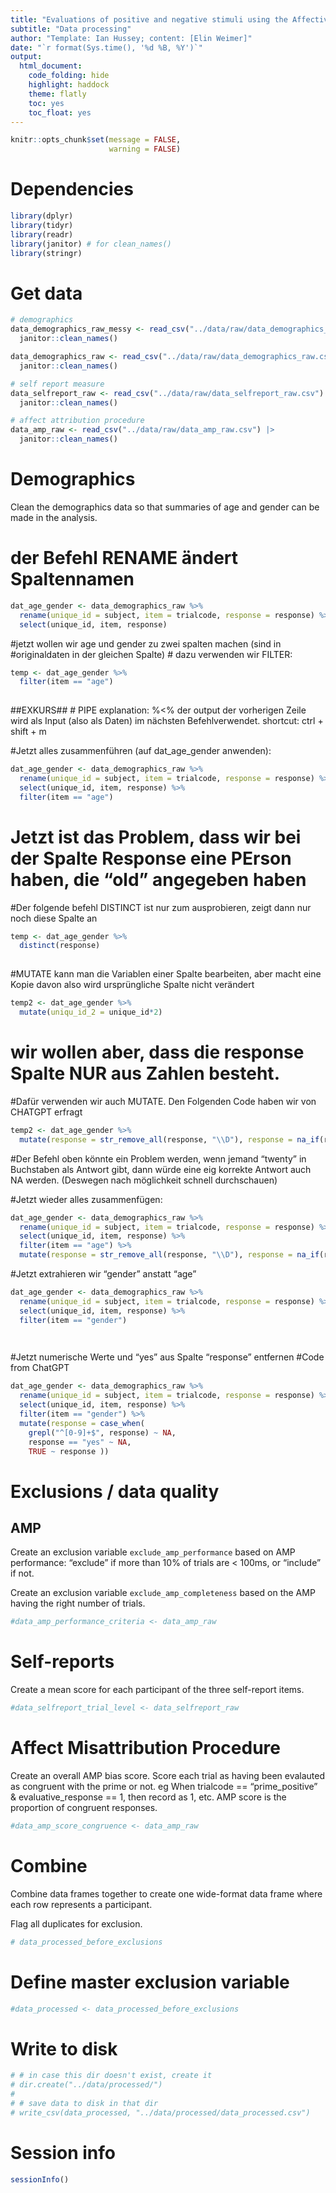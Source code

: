 ```yaml
---
title: "Evaluations of positive and negative stimuli using the Affective Misattribution Procedure (AMP) and self-reports"
subtitle: "Data processing"
author: "Template: Ian Hussey; content: [Elin Weimer]"
date: "`r format(Sys.time(), '%d %B, %Y')`"
output:
  html_document:
    code_folding: hide
    highlight: haddock
    theme: flatly
    toc: yes
    toc_float: yes
---
```


```r

knitr::opts_chunk$set(message = FALSE,
                      warning = FALSE)

```

# Dependencies

```r

library(dplyr)
library(tidyr)
library(readr)
library(janitor) # for clean_names()
library(stringr)

```

# Get data

```r

# demographics
data_demographics_raw_messy <- read_csv("../data/raw/data_demographics_raw_messy.csv", skip = 2) |>
  janitor::clean_names()

data_demographics_raw <- read_csv("../data/raw/data_demographics_raw.csv") |>
  janitor::clean_names()

# self report measure
data_selfreport_raw <- read_csv("../data/raw/data_selfreport_raw.csv") |>
  janitor::clean_names()

# affect attribution procedure
data_amp_raw <- read_csv("../data/raw/data_amp_raw.csv") |>
  janitor::clean_names()

```

# Demographics

Clean the demographics data so that summaries of age and gender can be made in the analysis.

# der Befehl RENAME ändert Spaltennamen

```r

dat_age_gender <- data_demographics_raw %>% 
  rename(unique_id = subject, item = trialcode, response = response) %>% 
  select(unique_id, item, response)
```

#jetzt wollen wir age und gender zu zwei spalten machen (sind in #originaldaten in der gleichen Spalte)
# dazu verwenden wir FILTER:

```r
temp <- dat_age_gender %>% 
  filter(item == "age")
  
```
##EXKURS##
# PIPE explanation: %<% der output der vorherigen Zeile wird als Input (also als Daten) im nächsten Befehlverwendet. shortcut: ctrl + shift + m 

#Jetzt alles zusammenführen (auf dat_age_gender anwenden):

```r
dat_age_gender <- data_demographics_raw %>% 
  rename(unique_id = subject, item = trialcode, response = response) %>% 
  select(unique_id, item, response) %>% 
  filter(item == "age")


```
# Jetzt ist das Problem, dass wir bei der Spalte Response eine PErson haben, die "old" angegeben haben

#Der folgende befehl DISTINCT ist nur zum ausprobieren, zeigt dann nur noch diese Spalte an
```r
temp <- dat_age_gender %>% 
  distinct(response)
  
```
#MUTATE kann man die Variablen einer Spalte bearbeiten, aber macht eine Kopie davon also wird ursprüngliche Spalte nicht verändert
```r
temp2 <- dat_age_gender %>% 
  mutate(uniqu_id_2 = unique_id*2)
```
# wir wollen aber, dass die response Spalte NUR aus Zahlen besteht.
#Dafür verwenden wir auch MUTATE. Den Folgenden Code haben wir von CHATGPT erfragt
```r
temp2 <- dat_age_gender %>% 
  mutate(response = str_remove_all(response, "\\D"), response = na_if(response, ""))


```

#Der Befehl oben könnte ein Problem werden, wenn jemand "twenty" in Buchstaben als Antwort gibt, dann würde eine eig korrekte Antwort auch NA werden. (Deswegen nach möglichkeit schnell durchschauen) 

#Jetzt wieder alles zusammenfügen:
```r
dat_age_gender <- data_demographics_raw %>% 
  rename(unique_id = subject, item = trialcode, response = response) %>% 
  select(unique_id, item, response) %>% 
  filter(item == "age") %>% 
  mutate(response = str_remove_all(response, "\\D"), response = na_if(response, ""))
```
#Jetzt extrahieren wir "gender" anstatt "age"
```r
dat_age_gender <- data_demographics_raw %>% 
  rename(unique_id = subject, item = trialcode, response = response) %>% 
  select(unique_id, item, response) %>% 
  filter(item == "gender") 

  
```
#Jetzt numerische Werte und "yes" aus Spalte "response" entfernen
#Code from ChatGPT
```r
dat_age_gender <- data_demographics_raw %>% 
  rename(unique_id = subject, item = trialcode, response = response) %>% 
  select(unique_id, item, response) %>% 
  filter(item == "gender") %>% 
  mutate(response = case_when(
    grepl("^[0-9]+$", response) ~ NA,  
    response == "yes" ~ NA,            
    TRUE ~ response ))       

```




# Exclusions / data quality

## AMP

Create an exclusion variable `exclude_amp_performance` based on AMP performance: "exclude" if more than 10% of trials are < 100ms, or "include" if not.

Create an exclusion variable `exclude_amp_completeness` based on the AMP having the right number of trials.

```r

#data_amp_performance_criteria <- data_amp_raw 

```

# Self-reports

Create a mean score for each participant of the three self-report items.

```r

#data_selfreport_trial_level <- data_selfreport_raw 

```

# Affect Misattribution Procedure

Create an overall AMP bias score. Score each trial as having been evalauted as congruent with the prime or not. eg When trialcode == "prime_positive" & evaluative_response == 1, then record as 1, etc. AMP score is the proportion of congruent responses.

```r

#data_amp_score_congruence <- data_amp_raw 

```

# Combine 

Combine data frames together to create one wide-format data frame where each row represents a participant.

Flag all duplicates for exclusion.

```r

# data_processed_before_exclusions 

```

# Define master exclusion variable

```r

#data_processed <- data_processed_before_exclusions

```

# Write to disk

```r

# # in case this dir doesn't exist, create it
# dir.create("../data/processed/")
# 
# # save data to disk in that dir
# write_csv(data_processed, "../data/processed/data_processed.csv")

```

# Session info

```r

sessionInfo()

```


